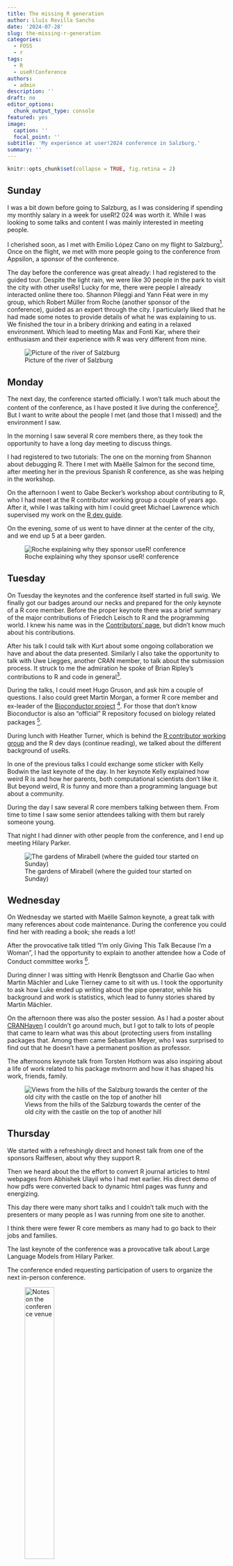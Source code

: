 ```yaml
---
title: The missing R generation
author: Lluís Revilla Sancho
date: '2024-07-28'
slug: the-missing-r-generation
categories:
  - FOSS
  - r
tags:
  - R
  - useR!Conference
authors:
  - admin
description: ''
draft: no
editor_options:
  chunk_output_type: console
featured: yes
image:
  caption: ''
  focal_point: ''
subtitle: 'My experience at user!2024 conference in Salzburg.'
summary: ''
---
```


```r
knitr::opts_chunk$set(collapse = TRUE, fig.retina = 2)
```

## Sunday

I was a bit down before going to Salzburg, as I was considering if spending my monthly salary in a week for useR!2
024 was worth it.
While I was looking to some talks and content I was mainly interested in meeting people.

I cherished soon, as I met with Emilio López Cano on my flight to Salzburg[^1].
Once on the flight, we met with more people going to the conference from Appsilon, a sponsor of the conference.

[^1]: He is the president of the Spanish association of R.

The day before the conference was great already: I had registered to the guided tour.
Despite the light rain, we were like 30 people in the park to visit the city with other useRs!
Lucky for me, there were people I already interacted online there too.
Shannon Pileggi and Yann Féat were in my group, which Robert Müller from Roche (another sponsor of the conference), guided as an expert through the city.
I particularly liked that he had made some notes to provide details of what he was explaining to us.
We finished the tour in a bribery drinking and eating in a relaxed environment.
Which lead to meeting Max and Fonti Kar, where their enthusiasm and their experience with R was very different from mine.

![Picture of the river of Salzburg](images/Salzburg_river.jpg)

## Monday

The next day, the conference started officially.
I won't talk much about the content of the conference, as I have posted it live during the conference[^2].
But I want to write about the people I met (and those that I missed) and the environment I saw.

[^2]: I posted it on Fosstodon: [search](https://fosstodon.org/search) for `from:@Lluis_Revilla@fosstodon.org #useR2024`.

In the morning I saw several R core members there, as they took the opportunity to have a long day meeting to discuss things. 

I had registered to two tutorials: The one on the morning from Shannon about debugging R.
There I met with Maëlle Salmon for the second time, after meeting her in the previous Spanish R conference, as she was helping in the workshop.

On the afternoon I went to Gabe Becker's workshop about contributing to R, who I had meet at the R contributor working group a couple of years ago.
After it, while I was talking with him I could greet Michael Lawrence which supervised my work on the [R dev guide](https://contributor.r-project.org/rdevguide/). 

On the evening, some of us went to have dinner at the center of the city, and we end up 5 at a beer garden.

![Roche explaining why they sponsor useR! conference](images/Salzburg_09.jpeg)

## Tuesday

On Tuesday the keynotes and the conference itself started in full swig.
We finally got our badges around our necks and prepared for the only keynote of a R core member.
Before the proper keynote there was a brief summary of the major contributions of Friedch Leisch to R and the programming world.
I knew his name was in the [Contributors' page](https://www.r-project.org/contributors.html), but didn't know much about his contributions.

After his talk I could talk with Kurt about some ongoing collaboration we have and about the data presented.
Similarly I also take the opportunity to talk with Uwe Liegges, another CRAN member, to talk about the submission process.
It struck to me the admiration he spoke of Brian Ripley's contributions to R and code in general[^3].

[^3]: But at the same time making it clear that his decisions are only his.

During the talks, I could meet Hugo Gruson, and ask him a couple of questions.
I also could greet Martin Morgan, a former R core member and ex-leader of the [Bioconductor project](https://bioconductor.org) [^4].
For those that don't know Bioconductor is also an "official" R repository focused on biology related packages [^5].

[^4]: I was surprised he was the only Bioconductor member I found at the conference.
    I expected that more people of the Bioconductor project would come here, and I saw some posters using packages shared there but no mention to the project in any talk I went.

[^5]: Official in the sense that packages in CRAN cannot have the same name as in packages in Bioconductor and *vice-versa*, and its repository can be set from R via `setRepositories()` and with environmental variable `R_BIOC_VERSION`.

During lunch with Heather Turner, which is behind the [R contributor working group](https://contributor.r-project.org/) and the R dev days (continue reading), we talked about the different background of useRs. 

In one of the previous talks I could exchange some sticker with Kelly Bodwin the last keynote of the day. 
In her keynote Kelly explained how weird R is and how her parents, both computational scientists don't like it. 
But beyond weird, R is funny and more than a programming language but about a community. 

During the day I saw several R core members talking between them.
From time to time I saw some senior attendees talking with them but rarely someone young. 

That night I had dinner with other people from the conference, and I end up meeting Hilary Parker. 

![The gardens of Mirabell (where the guided tour started on Sunday)](images/Salzburg_10.jpg)

## Wednesday

On Wednesday we started with Maëlle Salmon keynote, a great talk with many references about code maintenance. 
During the conference you could find her with reading a book; she reads a lot!

After the provocative talk titled "I'm only Giving This Talk Because I'm a Woman", I had the opportunity to explain to another attendee how a Code of Conduct committee works [^6].

[^6]: My term at [Bioconductor's code of conduct committee](https://bioconductor.github.io/bioc_coc_multilingual/) is about to finish, but I served for close to 2 years.

During dinner I was sitting with Henrik Bengtsson and Charlie Gao when Martin Mächler and Luke Tierney came to sit with us.
I took the opportunity to ask how Luke ended up writing about the pipe operator, while his background and work is statistics, which lead to funny stories shared by Martin Mächler. 

On the afternoon there was also the poster session.
As I had a poster about [CRANHaven](https://cranhaven.org) I couldn't go around much, but I got to talk to lots of people that came to learn what was this about (protecting users from installing packages that. Among them came Sebastian Meyer, who I was surprised to find out that he doesn't have a permanent position as professor. 

The afternoons keynote talk from Torsten Hothorn was also inspiring about a life of work related to his package mvtnorm and how it has shaped his work, friends, family.

![Views from the hills of the Salzburg towards the center of the old city with the castle on the top of another hill](images/Salzburg_11.jpg)

## Thursday

We started with a refreshingly direct and honest talk from one of the sponsors Raiffesen, about why they support R. 

Then we heard about the the effort to convert R journal articles to html webpages from Abhishek Ulayil who I had met earlier. 
His direct demo of how pdfs were converted back to dynamic html pages was funny and energizing. 

This day there were many short talks and I couldn't talk much with the presenters or many people as I was running from one site to another.

I think there were fewer R core members as many had to go back to their jobs and families. 

The last keynote of the conference was a provocative talk about Large Language Models from Hilary Parker.

The conference ended requesting participation of users to organize the next in-person conference. 

![Notes on the conference venue](images/Salzburg_10c.jpg){ height=40%}

## Friday

This day was booked by the R-Dev event, this is an event where R core members hang out with interested people to fix some pending issues on R (not packages!).

It was great to see R core members sitting in the row behind me: Martin Mächler, Michael Lawrence, Tomas Kalibera, Paul Murrell, Peter Dalgaard, Luke Tierney, and Sebastian Meyer (apologies if I mix names I didn't talk to all of them, and I don't know their faces well).
Together with a mix of R users and developers like Edzer Pebesma, Paola Corrales, Fonti Kar, Mitchell O'Hara-Wild or Audrey Yeo.

There were lots of young people in the R dev and new people contributing for the first time to R. 
Some of them were a bit intimidated by submitting patches and interacting with R core members. 
However, the event ended very successfully with many patches and improvements. At the end we

![The R dev contributors after getting back to it after lunch](images/Salzburg_12.jpg)

# Summary

The environment of the conference was great, I spoke with many people who like me, was their first useR conference. 
There were also seasoned useRs that had been at many conferences. 
I don't know if they found this conference better or worse than previous editions but I found it it helped me to meet with people I already connected online and new people. 

I didn't take many photos with people, but I saw some people taking photos of their group, R ladies, company or selfies with other attendees (like Hadley Wickham) or online friends. 
I didn't saw many people approaching the R core members, which without them we wouldn't be there.
I must admit that I didn't know exactly how to approach them. 
I see two approaches: 1) go like a fan and ask for a selfie with them, 2) approach to them with questions or petitions about R.

I don't think neither is good but maybe there could be more collaboration with the R core.

One useR told me that the R core can't continue working as it was now that companies investing money and depending on it. 
While this is a problem for the company, I also would like to see some changes in the R core.
I am sure that with more collaboration with with them we will overcome the upcoming challenges, I hope experienced R developers that have already some rapport with the R core will step up. 

What was your experience at useR!2024? Do you agree on supporting and collaborating more the R core? We can continue the conversation at [@Lluis_Revilla@fosstodon.org](https://fosstodon.org/@Lluis_Revilla)
